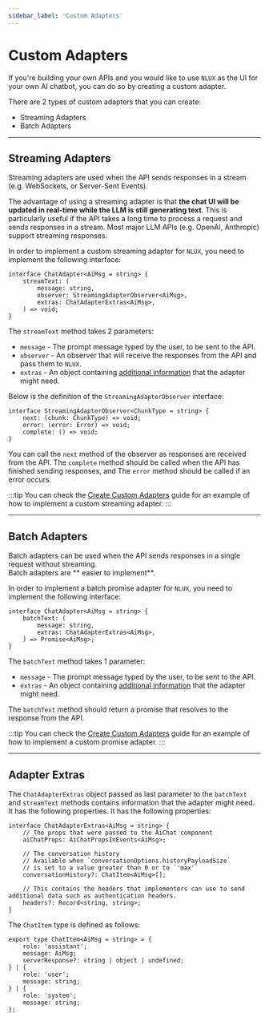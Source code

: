 ```yaml
---
sidebar_label: 'Custom Adapters'
---
```






# Custom Adapters

If you're building your own APIs and you would like to use `NLUX` as the UI for your own AI chatbot,
you can do so by creating a custom adapter.

There are 2 types of custom adapters that you can create:

* Streaming Adapters
* Batch Adapters

---

## Streaming Adapters

Streaming adapters are used when the API sends responses in a stream (e.g. WebSockets, or Server-Sent Events).

The advantage of using a streaming adapter is that **the chat UI will be updated in real-time while the LLM is still
generating text**. This is particularly useful if the API takes a long time to process a request and sends responses
in a stream. Most major LLM APIs (e.g. OpenAI, Anthropic) support streaming responses.

In order to implement a custom streaming adapter for `NLUX`, you need to implement the following interface:

```tsx
interface ChatAdapter<AiMsg = string> {
    streamText: (
        message: string,
        observer: StreamingAdapterObserver<AiMsg>,
        extras: ChatAdapterExtras<AiMsg>,
    ) => void;
}
```

The `streamText` method takes 2 parameters:

* `message` - The prompt message typed by the user, to be sent to the API.
* `observer` - An observer that will receive the responses from the API and pass them to `NLUX`.
* `extras` - An object containing [additional information](#adapter-extras) that the adapter might need.

Below is the definition of the `StreamingAdapterObserver` interface:

```tsx
interface StreamingAdapterObserver<ChunkType = string> {
    next: (chunk: ChunkType) => void;
    error: (error: Error) => void;
    complete: () => void;
}
```

You can call the `next` method of the observer as responses are received from the API.
The `complete` method should be called when the API has finished sending responses, and
The `error` method should be called if an error occurs.

:::tip
You can check the [Create Custom Adapters](/learn/adapters/custom-adapters/create-custom-adapter) guide for an example of how to
implement a custom streaming adapter.
:::

---

## Batch Adapters

Batch adapters can be used when the API sends responses in a single request without streaming.<br />
Batch adapters are ** easier to implement**.

In order to implement a batch promise adapter for `NLUX`, you need to implement the following interface:

```tsx
interface ChatAdapter<AiMsg = string> {
    batchText: (
        message: string,
        extras: ChatAdapterExtras<AiMsg>,
    ) => Promise<AiMsg>;
}
```

The `batchText` method takes 1 parameter:

* `message` - The prompt message typed by the user, to be sent to the API.
* `extras` - An object containing [additional information](#adapter-extras) that the adapter might need.

The `batchText` method should return a promise that resolves to the response from the API.

:::tip
You can check the [Create Custom Adapters](/learn/adapters/custom-adapters/create-custom-adapter) guide for an example of how to
implement a custom promise adapter.
:::

---

## Adapter Extras

The `ChatAdapterExtras` object passed as last parameter to the `batchText` and `streamText` methods contains
information that the adapter might need. It has the following properties. It has the following properties:

```tsx
interface ChatAdapterExtras<AiMsg = string> {
    // The props that were passed to the AiChat component
    aiChatProps: AiChatPropsInEvents<AiMsg>;

    // The conversation history
    // Available when `conversationOptions.historyPayloadSize`
    // is set to a value greater than 0 or to `'max'`
    conversationHistory?: ChatItem<AiMsg>[];

    // This contains the headers that implementers can use to send additional data such as authentication headers.
    headers?: Record<string, string>;
}
```

The `ChatItem` type is defined as follows:

```tsx
export type ChatItem<AiMsg = string> = {
    role: 'assistant';
    message: AiMsg;
    serverResponse?: string | object | undefined;
} | {
    role: 'user';
    message: string;
} | {
    role: 'system';
    message: string;
};
```
